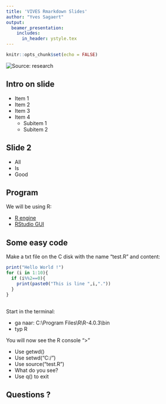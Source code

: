 ```yaml
---
title: 'VIVES Rmarkdown Slides'
author: "Yves Sagaert"
output:
  beamer_presentation:
    includes:
      in_header: ystyle.tex
---
```


```r
knitr::opts_chunk$set(echo = FALSE)
```

\section{Introduction}
![Source: research](images/minionresearch.jpg) <!-- source here -->

## Intro on slide

- Item 1
- Item 2
- Item 3
- Item 4
    - Subitem 1
    - Subitem 2

## Slide 2

- All 
- Is
- Good

\section{Program}

## Program
We will be using R:

- [R engine](https://cran.r-project.org/bin/windows/base/)
- [RStudio GUI](https://www.rstudio.com/products/rstudio/download/)

## Some easy code
Make a txt file on the C disk with the name "test.R" and content:

```r
print("Hello World !")
for (i in 1:10){
  if (i%%2==0){
    print(paste0("This is line ",i,"."))
  }
}
```

## 

Start in the terminal:

- ga naar: C:\\Program Files\\R\\R-4.0.3\\bin
- typ R

\vspace*{0.2cm}

You will now see the R console ">"

- Use getwd() 
- Use setwd("C:/") 
- Use source("test.R") 
- What do you see?
- Use q() to exit


\section{Questions}

## Questions ?

\begin{alertblock}{Yves Sagaert}
  john.doe@vives.be
\end{alertblock}

